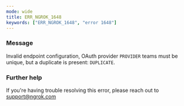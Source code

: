 ```yaml
---
mode: wide
title: ERR_NGROK_1648
keywords: ["ERR_NGROK_1648", "error 1648"]
---
```


### Message

Invalid endpoint configuration, OAuth provider `PROVIDER` teams must be unique, but a duplicate is present: `DUPLICATE`.

### Further help

If you're having trouble resolving this error, please reach out to [support@ngrok.com](mailto:support@ngrok.com?subject=Help%20with%20ERR_NGROK_1648)
